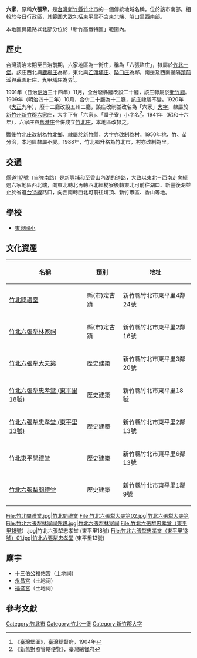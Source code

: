 {{noteTA
|1 = zh-cn:庄; zh-hk:庄; zh-tw:庄;
}}
'''六家'''，原稱'''六張犂'''，是[[台灣|台灣]][[新竹縣|新竹縣]][[竹北市|竹北市]]的一個傳統地域名稱，位於該市南部。相較於今日行政區，其範圍大致包括東平里不含東北端、隘口里西南部。

本地區興隆路以北部分位於「新竹高鐵特區」範圍內。

==歷史==
台灣清治末期至日治前期，六家地區為一街庄，稱為「六張犂庄」，隸屬於[[竹北一堡|竹北一堡]]。該庄西北與[[鹿場_(新竹縣)|鹿場庄]]為鄰，東北與[[芒頭埔庄|芒頭埔庄]]、[[隘口庄|隘口庄]]為鄰，南邊及西南邊隔[[頭前溪|頭前溪]]與[[蔴園肚庄|蔴園肚庄]]、[[九甲埔庄|九甲埔庄]]為界<ref name="臺灣堡圖">《臺灣堡圖》，臺灣總督府，1904年</ref>。

1901年（日治[[明治|明治]]三十四年）11月，全台廢縣廳改設二十廳，該庄隸屬於[[新竹廳|新竹廳]]。1909年（明治四十二年）10月，合併二十廳為十二廳，該庄隸屬不變。1920年（[[大正|大正]]九年），廢十二廳改設五州二廳，該庄改制並改名為「六家」[[大字|大字]]，隸屬於[[新竹州|新竹州]][[新竹郡|新竹郡]][[六家庄|六家庄]]，大字下有「六家」、「番子寮」小字名<ref>《新舊對照管轄便覽》，臺灣總督府</ref>。1941年（昭和十六年），六家庄與[[舊港庄|舊港庄]]合併成立[[竹北庄|竹北庄]]，本地區改隸之。

戰後竹北庄改制為[[竹北市|竹北鄉]]，隸屬於[[新竹縣|新竹縣]]，大字亦改制為村。1950年桃、竹、苗分治，本地區隸屬不變。1988年，竹北鄉升格為竹北市，村亦改制為里。

==交通==
[[縣道117號|縣道117號]]（自強南路）是新豐埔和至香山內湖的道路，大致以東北－西南走向經過六家地區西北端，向東北轉北再轉西北經枋寮後轉東北可前往湖口、新豐後湖並止於省道[[台15線|台15線]]路口，向西南轉西北可前往埔頂、新竹市區、香山等地。

==學校==
*[[新竹縣竹北市東興國民小學|東興國小]]

==文化資產==
{| class="wikitable"
|+
!名稱
!類別
!地址
|-
|[[竹北問禮堂|竹北問禮堂]]
|縣(市)定古蹟
|新竹縣竹北市東平里4鄰24號
|-
|[[竹北六張犁大夫第|竹北六張犁林家祠]]
|縣(市)定古蹟
|新竹縣竹北市東平里2鄰16號
|-
|[[竹北六張犁林家祠|竹北六張犁大夫第]]
|歷史建築
|新竹縣竹北市東平里3鄰20號
|-
|[[竹北六張犁忠孝堂_(東平里18號)|竹北六張犁忠孝堂 (東平里18號)]]
|歷史建築
|新竹縣竹北市東平里18號
|-
|[[竹北六張犁忠孝堂_(東平里13號)|竹北六張犁忠孝堂 (東平里13號)]]
|歷史建築
|新竹縣竹北市東平里2鄰13號
|-
|[[竹北東平問禮堂|竹北東平問禮堂]]
|歷史建築
|新竹縣竹北市東平里6鄰13號
|-
|[[竹北六張犁問禮堂|竹北六張犁問禮堂]]
|歷史建築
|新竹縣竹北市東平里1鄰9號
|}
<gallery>
File:竹北問禮堂.jpg|竹北問禮堂
File:竹北六張犁大夫第02.jpg|竹北六張犁大夫第
File:竹北六張犁林家祠外觀.jpg|竹北六張犁林家祠
File:竹北六張犁忠孝堂（東平里18號）.jpg|竹北六張犁忠孝堂 (東平里18號)
File:竹北六張犁忠孝堂（東平里13號）01.jpg|竹北六張犁忠孝堂 (東平里13號)
</gallery>

==廟宇==
*[[十三伯公福佑宮|十三伯公福佑宮]]（土地祠）
*[[永昌宮|永昌宮]]（土地祠）
*[[福盛宮|福盛宮]]（土地祠）

==參考文獻==
{{reflist}}

{{新竹郡}}

[[Category:竹北市|Category:竹北市]]
[[Category:竹北一堡|Category:竹北一堡]]
[[Category:新竹郡大字|Category:新竹郡大字]]
